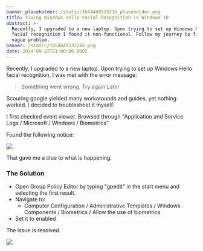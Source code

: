 ```yaml
---
banner_placeholder: /static/1654449533216_placeholder.png
title: Fixing Windows Hello Facial Recognition in Windows 10
abstract: >-
  Recently, I upgraded to a new laptop. Upon trying to set up Windows Hello
  facial recognition I found it non-functional. Follow my journey to fixing this
  vague problem.
banner: /static/1654449533216.png
date: 2024-09-22T21:00:00.000Z
---
```


Recently, I upgraded to a new laptop. Upon trying to set up Windows Hello facial recognition, I was met with the error message: 

> Something went wrong. Try again Later

Scouring google yielded many workarounds and guides, yet nothing worked. I decided to troubleshoot it myself.

I first checked event viewer. Browsed through "Application and Service Logs / Microsoft / Windows / Biometrics"

Found the following notice:

[![](/static/biometrics.jpg)](https://assets.tina.io/5f8cd26a-f872-46fc-8de1-3a91c79e028b/biometrics.jpg)

That gave me a clue to what is happening.

### The Solution

* Open Group Policy Editor by typing "gpedit" in the start menu and selecting the first result.
* Navigate to:
  * Computer Configuration / Administrative Templates / Windows Components / Biometrics / Allow the use of biometrics
* Set it to enabled

The issue is resolved.

![](/static/resolved.jpg)

